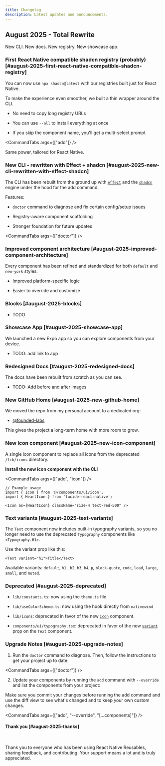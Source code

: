 ```yaml
---
title: Changelog
description: Latest updates and announcements.
---
```



## August 2025 - Total Rewrite

New CLI. New docs. New registry. New showcase app.

### First React Native compatible shadcn registry (probably) [#august-2025-first-react-native-compatible-shadcn-registry]

You can now use `npx shadcn@latest` with our registries built just for React Native.

To make the experience even smoother, we built a thin wrapper around the CLI.

- No need to copy long registry URLs

- You can use `--all` to install everything at once

- If you skip the component name, you'll get a multi-select prompt

<CommandTabs args={["add"]} />

Same power, tailored for React Native.

### New CLI - rewritten with Effect + shadcn [#august-2025-new-cli-rewritten-with-effect-shadcn]

The CLI has been rebuilt from the ground up with [`effect`](https://effect.website) and the [`shadcn`](https://ui.shadcn.com/docs/cli) engine under the hood for the add command.

Features:

- `doctor` command to diagnose and fix certain config/setup issues

- Registry-aware component scaffolding

- Stronger foundation for future updates

<CommandTabs args={["doctor"]} />

### Improved component architecture [#august-2025-improved-component-architecture]

Every component has been refined and standardized for both `default` and `new-york` styles.

- Improved platform-specific logic

- Easier to override and customize


### Blocks [#august-2025-blocks]

- TODO

### Showcase App [#august-2025-showcase-app]

We launched a new Expo app so you can explore components from your device.

- TODO: add link to app

### Redesigned Docs [#august-2025-redesigned-docs]

The docs have been rebuilt from scratch as you can see.

- TODO: Add before and after images

### New GitHub Home [#august-2025-new-github-home]

We moved the repo from my personal account to a dedicated org:

- [@founded-labs](https://github.com/founded-labs)

This gives the project a long-term home with more room to grow.

### New Icon component [#august-2025-new-icon-component]

A single icon component to replace all icons from the deprecated `/lib/icons` directory.

**Install the new icon component with the CLI**

<CommandTabs args={["add", "icon"]} />


```tsx
// Example usage
import { Icon } from '@/components/ui/icon';
import { HeartIcon } from 'lucide-react-native';

<Icon as={HeartIcon} className="size-4 text-red-500" />

```

### Text variants [#august-2025-text-variants]

The `Text` component now includes built-in typography variants, so you no longer need to use the deprecated `Typography` components like `<Typography.H1>`.

Use the variant prop like this:

```tsx
<Text variant="h1">Title</Text>
```

Available variants: `default`, `h1` , `h2`, `h3`, `h4`, `p`, `block-quote`, `code`, `lead`, `large`, `small`, and `muted`.

### Deprecated [#august-2025-deprecated]

- `lib/constants.ts`: now using the `theme.ts` file.

- `lib/useColorScheme.ts`: now using the hook directly from `nativewind`

- `lib/icons`: deprecated in favor of the new [`Icon`](#august-2025-new-icon-component) component.

- `components/ui/typography.tsx`: deprecated in favor of the new [`variant`](#august-2025-text-variants) prop on the `Text` component.

### Upgrade Notes [#august-2025-upgrade-notes]
1. Run the `doctor` command to diagnose. Then, follow the instructions to get your project up to date:

<CommandTabs args={["doctor"]} />

2. Update your components by running the `add` command with `--override` and list the components from your project:

<Callout type="warn">
  Make sure you commit your changes before running the add command and use the diff view to see what's changed and to keep
  your own custom changes.
</Callout>

<CommandTabs args={["add", "--override", "[...components]"]} />

<span className='sr-only'>

#### Thank you [#august-2025-thanks]

</span>

<br />

Thank you to everyone who has been using React Native Reusables, sharing feedback, and contributing.
Your support means a lot and is truly appreciated.
